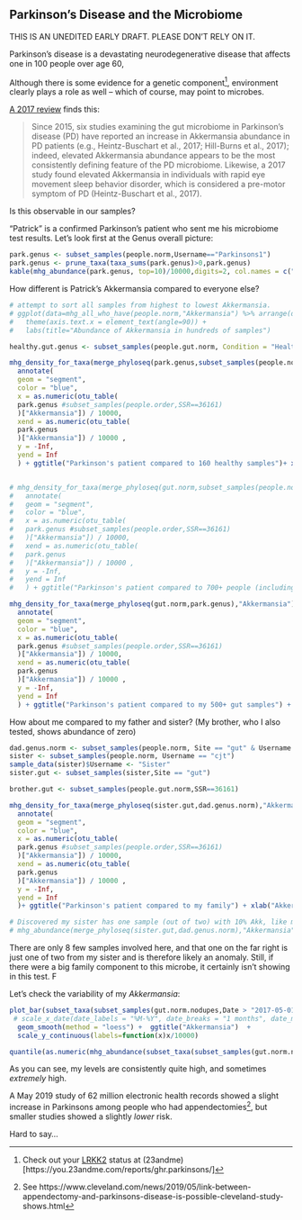 ## Parkinson's Disease and the Microbiome {#caseStudyParkinsons}

THIS IS AN UNEDITED EARLY DRAFT. PLEASE DON'T RELY ON IT.

Parkinson's disease is a devastating neurodegenerative disease that affects one in 100 people over age 60, 

Although there is some evidence for a genetic component^[Check out your [LRKK2](https://you.23andme.com/tools/data/?query=LRRK2) status at (23andme)[https://you.23andme.com/reports/ghr.parkinsons/]], environment clearly plays a role as well -- which of course, may point to microbes.

[A 2017 review](http://dx.doi.org/10.1016/j.chom.2017.12.008) finds this:

>Since 2015, six studies examining the gut microbiome in Parkinson’s disease (PD) have reported an increase in Akkermansia abundance in PD patients (e.g., Heintz-Buschart et al., 2017; Hill-Burns et al., 2017); indeed, elevated Akkermansia abundance appears to be the most consistently defining feature of the PD microbiome. Likewise, a 2017 study found elevated Akkermansia in individuals with rapid eye movement sleep behavior disorder, which is considered a pre-motor symptom of PD (Heintz-Buschart et al., 2017). 

Is this observable in our samples?

"Patrick" is a confirmed Parkinson's patient who sent me his microbiome test results.  Let's look first at the Genus overall picture:

```r
park.genus <- subset_samples(people.norm,Username=="Parkinsons1")
park.genus <- prune_taxa(taxa_sums(park.genus)>0,park.genus)
kable(mhg_abundance(park.genus, top=10)/10000,digits=2, col.names = c("%"))
```


How different is Patrick's Akkermansia compared to everyone else?

```r

# attempt to sort all samples from highest to lowest Akkermansia.
# ggplot(data=mhg_all_who_have(people.norm,"Akkermansia") %>% arrange(desc(Abundance)) , aes(x=reorder(Label,-Abundance),y=Abundance)) + geom_bar(stat="identity") + 
#   theme(axis.text.x = element_text(angle=90)) +
#   labs(title="Abundance of Akkermansia in hundreds of samples")

```


```r

healthy.gut.genus <- subset_samples(people.gut.norm, Condition = "Healthy")

mhg_density_for_taxa(merge_phyloseq(park.genus,subset_samples(people.norm, Site == "gut" & Condition == "Healthy")),"Akkermansia") +
  annotate(
  geom = "segment",
  color = "blue",
  x = as.numeric(otu_table(
  park.genus #subset_samples(people.order,SSR==36161)
  )["Akkermansia"]) / 10000,
  xend = as.numeric(otu_table(
  park.genus
  )["Akkermansia"]) / 10000 ,
  y = -Inf,
  yend = Inf
  ) + ggtitle("Parkinson's patient compared to 160 healthy samples")+ xlab("Akkermansia abundance (%)")


# mhg_density_for_taxa(merge_phyloseq(gut.norm,subset_samples(people.norm, Site == "gut")),"Akkermansia") +
#   annotate(
#   geom = "segment",
#   color = "blue",
#   x = as.numeric(otu_table(
#   park.genus #subset_samples(people.order,SSR==36161)
#   )["Akkermansia"]) / 10000,
#   xend = as.numeric(otu_table(
#   park.genus
#   )["Akkermansia"]) / 10000 ,
#   y = -Inf,
#   yend = Inf
#   ) + ggtitle("Parkinson's patient compared to 700+ people (including me")+ xlab("Akkermansia abundance (%)")


```

```r
mhg_density_for_taxa(merge_phyloseq(gut.norm,park.genus),"Akkermansia") +
  annotate(
  geom = "segment",
  color = "blue",
  x = as.numeric(otu_table(
  park.genus #subset_samples(people.order,SSR==36161)
  )["Akkermansia"]) / 10000,
  xend = as.numeric(otu_table(
  park.genus
  )["Akkermansia"]) / 10000 ,
  y = -Inf,
  yend = Inf
  ) + ggtitle("Parkinson's patient compared to my 500+ gut samples") + xlab("Akkermansia abundance (%)")


```


How about me compared to my father and sister? (My brother, who I also tested, shows abundance of zero)

```r
dad.genus.norm <- subset_samples(people.norm, Site == "gut" & Username == "RSpragueFather")
sister <- subset_samples(people.norm, Username == "cjt")
sample_data(sister)$Username <- "Sister"
sister.gut <- subset_samples(sister,Site == "gut")

brother.gut <- subset_samples(people.gut.norm,SSR==36161)

mhg_density_for_taxa(merge_phyloseq(sister.gut,dad.genus.norm),"Akkermansia") +
  annotate(
  geom = "segment",
  color = "blue",
  x = as.numeric(otu_table(
  park.genus #subset_samples(people.order,SSR==36161)
  )["Akkermansia"]) / 10000,
  xend = as.numeric(otu_table(
  park.genus
  )["Akkermansia"]) / 10000 ,
  y = -Inf,
  yend = Inf
  )+ ggtitle("Parkinson's patient compared to my family") + xlab("Akkermansia abundance (%)")

# Discovered my sister has one sample (out of two) with 10% Akk, like me.
# mhg_abundance(merge_phyloseq(sister.gut,dad.genus.norm),"Akkermansia")
```
There are only 8 few samples involved here, and that one on the far right is just one of two from my sister and is therefore likely an anomaly. Still, if there were a big family component to this microbe, it certainly isn't showing in this test.  F

Let's check the variability of my _Akkermansia_:
```r

plot_bar(subset_taxa(subset_samples(gut.norm.nodupes,Date > "2017-05-01" & Date < "2017-07-15"),Genus == "Akkermansia"), x = "Date") + 
 # scale_x_date(date_labels = "%M-%Y", date_breaks = "1 months", date_minor_breaks = "1 month") +
  geom_smooth(method = "loess") +  ggtitle("Akkermansia")  +
  scale_y_continuous(labels=function(x)x/10000)

quantile(as.numeric(mhg_abundance(subset_taxa(subset_samples(gut.norm.nodupes,Date > "2017-05-01" & Date < "2017-07-15"),Genus == "Akkermansia")))/10000)
```

As you can see, my levels are consistently quite high, and sometimes *extremely* high.

A May 2019 study of 62 million electronic health records showed a slight increase in Parkinsons among people who had appendectomies^[See https://www.cleveland.com/news/2019/05/link-between-appendectomy-and-parkinsons-disease-is-possible-cleveland-study-shows.html], but smaller studies showed a slightly *lower* risk. 

Hard to say...

<to be continued>


